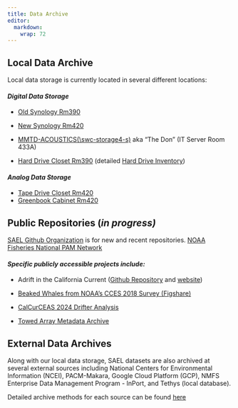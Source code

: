 ```yaml
---
title: Data Archive
editor: 
  markdown: 
    wrap: 72
---
```


## Local Data Archive

Local data storage is currently located in several different locations:

#### *Digital Data Storage*

-   [Old Synology
    Rm390](https://github.com/SAEL-SWFSC/SAEL-lab-manual/tree/main/supplemental/SynologyNASinventory_Rm390_SAEL_Rankin_14March2025.pdf)

-   [New Synology
    Rm420](https://github.com/SAEL-SWFSC/SAEL-lab-manual/tree/main/supplemental/SynologyNASinventory_Rm420_SAEL_Rankin_26March2025.pdf)

-   [MMTD-ACOUSTICS(\\swc-storage4-s)](https://github.com/SAEL-SWFSC/SAEL-lab-manual/tree/main/supplemental/MMTD-ACOUSTICS-NAS_Rm433A_SAEL_Rankin_26March2025.pdf)
    aka "The Don" (IT Server Room 433A)

-   [Hard Drive Closet
    Rm390](https://github.com/SAEL-SWFSC/SAEL-lab-manual/tree/main/supplemental/HDinventoryDetails_Rm390_SAEL_Rankin_14March2025.pdf)
    (detailed [Hard Drive
    Inventory](https://github.com/SAEL-SWFSC/SAEL-lab-manual/tree/main/supplemental/HDinventoryDetails_Rm390_SAEL_Rankin_14March2025.pdf))

#### *Analog Data Storage*

-   [Tape Drive Closet
    Rm420](https://github.com/SAEL-SWFSC/SAEL-lab-manual/tree/main/supplemental/TapeRecordingInventory_Rm385_SAEL_Rankin_14March2025.pdf)
-   [Greenbook Cabinet
    Rm420](https://github.com/SAEL-SWFSC/SAEL-lab-manual/tree/main/supplemental/GreenbookInventory_Rm385_SAEL_Rankin_14March2025.pdf)

## Public Repositories (*in progress)*

[SAEL Github Organization](https://github.com/SAEL-SWFSC) is for new and
recent repositories. [NOAA Fisheries National PAM
Network](https://nmfs-ost.github.io/PAM_National_Network/)

#### *Specific publicly accessible projects include:*

-   Adrift in the California Current ([Github
    Repository](https://github.com/SAEL-SWFSC/Adrift){target="_blank"}
    and [website](https://sael-swfsc.github.io/Adrift/))

-   [Beaked Whales from NOAA's CCES 2018 Survey
    (Figshare)](https://figshare.com/projects/Beaked_Whale_Acoustic_Events_from_Drifting_Acoustic_Recordings_during_NOAA_s_CCES_2018_Survey/94511)

-   [CalCurCEAS 2024 Drifter
    Analysis](https://github.com/SAEL-SWFSC/CalCurCEAS-2024-Drifter-Analysis)

-   [Towed Array Metadata
    Archive](https://github.com/shannonrankin/dataWrangling_towedArray)

## External Data Archives

Along with our local data storage, SAEL datasets are also archived at
several external sources including National Centers for Environmental
Information (NCEI), PACM-Makara, Google Cloud Platform (GCP), NMFS
Enterprise Data Management Program - InPort, and Tethys (local
database).

Detailed archive methods for each source can be found
[here](https://sael-swfsc.github.io/SAEL-lab-manual/content/Data-Archive-Methods.html)
